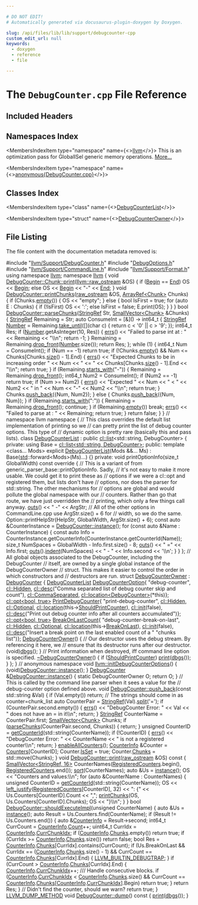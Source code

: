 ```yaml
---

# DO NOT EDIT!
# Automatically generated via docusaurus-plugin-doxygen by Doxygen.

slug: /api/files/lib/lib/support/debugcounter-cpp
custom_edit_url: null
keywords:
  - doxygen
  - reference
  - file

---
```





# The `DebugCounter.cpp` File Reference

<DoxygenPage pluginConfig={pluginConfig}>



## Included Headers

<IncludesList>
<IncludesListItem
  filePath="llvm/Support/DebugCounter.h"
  permalink="/docs/api/files/include/include/llvm/include/llvm/support/debugcounter-h"
  isLocal="true" />
<IncludesListItem
  filePath="DebugOptions.h"
  permalink="/docs/api/files/lib/lib/support/debugoptions-h"
  isLocal="true" />
<IncludesListItem
  filePath="llvm/Support/CommandLine.h"
  permalink="/docs/api/files/include/include/llvm/include/llvm/support/commandline-h"
  isLocal="true" />
<IncludesListItem
  filePath="llvm/Support/Format.h"
  permalink="/docs/api/files/include/include/llvm/include/llvm/support/format-h"
  isLocal="true" />
</IncludesList>

## Namespaces Index

<MembersIndex>

<MembersIndexItem
  type="namespace"
  name={<><a href="/docs/api/namespaces/llvm">llvm</a></>}>
This is an optimization pass for GlobalISel generic memory operations. <a href="/docs/api/namespaces/llvm/#details">More...</a>
</MembersIndexItem>

<MembersIndexItem
  type="namespace"
  name={<><a href="/docs/api/namespaces/anonymous-debugcounter-cpp-">anonymous&#123;DebugCounter.cpp&#125;</a></>}>
</MembersIndexItem>

</MembersIndex>

## Classes Index

<MembersIndex>

<MembersIndexItem
  type="class"
  name={<><a href="/docs/api/classes/anonymous-namespace-debugcounter-cpp-/debugcounterlist">DebugCounterList</a></>}>
</MembersIndexItem>

<MembersIndexItem
  type="struct"
  name={<><a href="/docs/api/structs/anonymous-namespace-debugcounter-cpp-/debugcounterowner">DebugCounterOwner</a></>}>
</MembersIndexItem>

</MembersIndex>


## File Listing

The file content with the documentation metadata removed is:

<ProgramListing>

<Link id="l00001" /><CodeLine lineNumber="1"><span class="doxyHighlightPreprocessor">#include &quot;<a href="/docs/api/files/include/include/llvm/include/llvm/support/debugcounter-h">llvm/Support/DebugCounter.h</a>&quot;</span></CodeLine>
<Link id="l00002" /><CodeLine lineNumber="2"></CodeLine>
<Link id="l00003" /><CodeLine lineNumber="3"><span class="doxyHighlightPreprocessor">#include &quot;<a href="/docs/api/files/lib/lib/support/debugoptions-h">DebugOptions.h</a>&quot;</span></CodeLine>
<Link id="l00004" /><CodeLine lineNumber="4"></CodeLine>
<Link id="l00005" /><CodeLine lineNumber="5"><span class="doxyHighlightPreprocessor">#include &quot;<a href="/docs/api/files/include/include/llvm/include/llvm/support/commandline-h">llvm/Support/CommandLine.h</a>&quot;</span></CodeLine>
<Link id="l00006" /><CodeLine lineNumber="6"><span class="doxyHighlightPreprocessor">#include &quot;<a href="/docs/api/files/include/include/llvm/include/llvm/support/format-h">llvm/Support/Format.h</a>&quot;</span></CodeLine>
<Link id="l00007" /><CodeLine lineNumber="7"></CodeLine>
<Link id="l00008" /><CodeLine lineNumber="8"><span class="doxyHighlightKeyword">using namespace </span><span class="doxyHighlight"><a href="/docs/api/namespaces/llvm">llvm</a>;</span></CodeLine>
<Link id="l00009" /><CodeLine lineNumber="9"></CodeLine>
<Link id="l00010" /><CodeLine lineNumber="10"><span class="doxyHighlightKeyword">namespace </span><span class="doxyHighlight"><a href="/docs/api/namespaces/llvm">llvm</a> &#123;</span></CodeLine>
<Link id="l00011" /><CodeLine lineNumber="11"></CodeLine>
<Link id="l00012" /><CodeLine lineNumber="12" lineLink="/docs/api/structs/llvm/debugcounter/chunk/#ac051ed6e9641e61b04b53082c737ecc6"><span class="doxyHighlightKeywordType">void</span><span class="doxyHighlight"> <a href="/docs/api/structs/llvm/debugcounter/chunk/#ac051ed6e9641e61b04b53082c737ecc6">DebugCounter::Chunk::print</a>(<a href="/docs/api/classes/llvm/raw-ostream">llvm::raw&#95;ostream</a> &amp;OS) &#123;</span></CodeLine>
<Link id="l00013" /><CodeLine lineNumber="13"><span class="doxyHighlight">  </span><span class="doxyHighlightKeywordFlow">if</span><span class="doxyHighlight"> (<a href="/docs/api/structs/llvm/debugcounter/chunk/#abd103c556612587c9c719b122f26bfbd">Begin</a> == <a href="/docs/api/structs/llvm/debugcounter/chunk/#a2c292ade067f1e77f973337e8cc46806">End</a>)</span></CodeLine>
<Link id="l00014" /><CodeLine lineNumber="14"><span class="doxyHighlight">    OS &lt;&lt; <a href="/docs/api/structs/llvm/debugcounter/chunk/#abd103c556612587c9c719b122f26bfbd">Begin</a>;</span></CodeLine>
<Link id="l00015" /><CodeLine lineNumber="15"><span class="doxyHighlight">  </span><span class="doxyHighlightKeywordFlow">else</span></CodeLine>
<Link id="l00016" /><CodeLine lineNumber="16"><span class="doxyHighlight">    OS &lt;&lt; <a href="/docs/api/structs/llvm/debugcounter/chunk/#abd103c556612587c9c719b122f26bfbd">Begin</a> &lt;&lt; </span><span class="doxyHighlightStringLiteral">&quot;-&quot;</span><span class="doxyHighlight"> &lt;&lt; <a href="/docs/api/structs/llvm/debugcounter/chunk/#a2c292ade067f1e77f973337e8cc46806">End</a>;</span></CodeLine>
<Link id="l00017" /><CodeLine lineNumber="17"><span class="doxyHighlight">&#125;</span></CodeLine>
<Link id="l00018" /><CodeLine lineNumber="18"></CodeLine>
<Link id="l00019" /><CodeLine lineNumber="19" lineLink="/docs/api/classes/llvm/debugcounter/#a21a6098da614f4229dee3de0432aa83a"><span class="doxyHighlightKeywordType">void</span><span class="doxyHighlight"> <a href="/docs/api/classes/llvm/debugcounter/#a21a6098da614f4229dee3de0432aa83a">DebugCounter::printChunks</a>(<a href="/docs/api/classes/llvm/raw-ostream">raw&#95;ostream</a> &amp;OS, <a href="/docs/api/classes/llvm/arrayref">ArrayRef&lt;Chunk&gt;</a> Chunks) &#123;</span></CodeLine>
<Link id="l00020" /><CodeLine lineNumber="20"><span class="doxyHighlight">  </span><span class="doxyHighlightKeywordFlow">if</span><span class="doxyHighlight"> (Chunks.<a href="/docs/api/classes/llvm/arrayref/#ac835b8735b1b2faec0efdca236e37d94">empty</a>()) &#123;</span></CodeLine>
<Link id="l00021" /><CodeLine lineNumber="21"><span class="doxyHighlight">    OS &lt;&lt; </span><span class="doxyHighlightStringLiteral">&quot;empty&quot;</span><span class="doxyHighlight">;</span></CodeLine>
<Link id="l00022" /><CodeLine lineNumber="22"><span class="doxyHighlight">  &#125; </span><span class="doxyHighlightKeywordFlow">else</span><span class="doxyHighlight"> &#123;</span></CodeLine>
<Link id="l00023" /><CodeLine lineNumber="23"><span class="doxyHighlight">    </span><span class="doxyHighlightKeywordType">bool</span><span class="doxyHighlight"> IsFirst = </span><span class="doxyHighlightKeyword">true</span><span class="doxyHighlight">;</span></CodeLine>
<Link id="l00024" /><CodeLine lineNumber="24"><span class="doxyHighlight">    </span><span class="doxyHighlightKeywordFlow">for</span><span class="doxyHighlight"> (</span><span class="doxyHighlightKeyword">auto</span><span class="doxyHighlight"> E : Chunks) &#123;</span></CodeLine>
<Link id="l00025" /><CodeLine lineNumber="25"><span class="doxyHighlight">      </span><span class="doxyHighlightKeywordFlow">if</span><span class="doxyHighlight"> (!IsFirst)</span></CodeLine>
<Link id="l00026" /><CodeLine lineNumber="26"><span class="doxyHighlight">        OS &lt;&lt; </span><span class="doxyHighlightCharLiteral">&#39;:&#39;</span><span class="doxyHighlight">;</span></CodeLine>
<Link id="l00027" /><CodeLine lineNumber="27"><span class="doxyHighlight">      </span><span class="doxyHighlightKeywordFlow">else</span></CodeLine>
<Link id="l00028" /><CodeLine lineNumber="28"><span class="doxyHighlight">        IsFirst = </span><span class="doxyHighlightKeyword">false</span><span class="doxyHighlight">;</span></CodeLine>
<Link id="l00029" /><CodeLine lineNumber="29"><span class="doxyHighlight">      E.print(OS);</span></CodeLine>
<Link id="l00030" /><CodeLine lineNumber="30"><span class="doxyHighlight">    &#125;</span></CodeLine>
<Link id="l00031" /><CodeLine lineNumber="31"><span class="doxyHighlight">  &#125;</span></CodeLine>
<Link id="l00032" /><CodeLine lineNumber="32"><span class="doxyHighlight">&#125;</span></CodeLine>
<Link id="l00033" /><CodeLine lineNumber="33"></CodeLine>
<Link id="l00034" /><CodeLine lineNumber="34" lineLink="/docs/api/classes/llvm/debugcounter/#aa7b40dda7a09e0c055d6138b404d0789"><span class="doxyHighlightKeywordType">bool</span><span class="doxyHighlight"> <a href="/docs/api/classes/llvm/debugcounter/#aa7b40dda7a09e0c055d6138b404d0789">DebugCounter::parseChunks</a>(<a href="/docs/api/classes/llvm/stringref">StringRef</a> Str, <a href="/docs/api/classes/llvm/smallvector">SmallVector&lt;Chunk&gt;</a> &amp;Chunks) &#123;</span></CodeLine>
<Link id="l00035" /><CodeLine lineNumber="35"><span class="doxyHighlight">  <a href="/docs/api/classes/llvm/stringref">StringRef</a> Remaining = Str;</span></CodeLine>
<Link id="l00036" /><CodeLine lineNumber="36"></CodeLine>
<Link id="l00037" /><CodeLine lineNumber="37"><span class="doxyHighlight">  </span><span class="doxyHighlightKeyword">auto</span><span class="doxyHighlight"> ConsumeInt = &#91;&amp;&#93;() -&gt; int64&#95;t &#123;</span></CodeLine>
<Link id="l00038" /><CodeLine lineNumber="38"><span class="doxyHighlight">    <a href="/docs/api/classes/llvm/stringref">StringRef</a> <a href="/docs/api/namespaces/llvm/#af83da56920f4f1059b02e07966f9fccfab2ee912b91d69b435159c7c3f6df7f5f">Number</a> =</span></CodeLine>
<Link id="l00039" /><CodeLine lineNumber="39"><span class="doxyHighlight">        Remaining.<a href="/docs/api/classes/llvm/stringref/#aa93bf2cc29b3a2ad5056bea30a373d52">take&#95;until</a>(&#91;&#93;(</span><span class="doxyHighlightKeywordType">char</span><span class="doxyHighlight"> c) &#123; </span><span class="doxyHighlightKeywordFlow">return</span><span class="doxyHighlight"> c &lt; </span><span class="doxyHighlightCharLiteral">&#39;0&#39;</span><span class="doxyHighlight"> || c &gt; </span><span class="doxyHighlightCharLiteral">&#39;9&#39;</span><span class="doxyHighlight">; &#125;);</span></CodeLine>
<Link id="l00040" /><CodeLine lineNumber="40"><span class="doxyHighlight">    int64&#95;t Res;</span></CodeLine>
<Link id="l00041" /><CodeLine lineNumber="41"><span class="doxyHighlight">    </span><span class="doxyHighlightKeywordFlow">if</span><span class="doxyHighlight"> (<a href="/docs/api/namespaces/llvm/#af83da56920f4f1059b02e07966f9fccfab2ee912b91d69b435159c7c3f6df7f5f">Number</a>.getAsInteger(10, Res)) &#123;</span></CodeLine>
<Link id="l00042" /><CodeLine lineNumber="42"><span class="doxyHighlight">      <a href="/docs/api/namespaces/llvm/#a9a7b5c68c90f85baaedaa854cc5002cc">errs</a>() &lt;&lt; </span><span class="doxyHighlightStringLiteral">&quot;Failed to parse int at : &quot;</span><span class="doxyHighlight"> &lt;&lt; Remaining &lt;&lt; </span><span class="doxyHighlightStringLiteral">&quot;\\n&quot;</span><span class="doxyHighlight">;</span></CodeLine>
<Link id="l00043" /><CodeLine lineNumber="43"><span class="doxyHighlight">      </span><span class="doxyHighlightKeywordFlow">return</span><span class="doxyHighlight"> -1;</span></CodeLine>
<Link id="l00044" /><CodeLine lineNumber="44"><span class="doxyHighlight">    &#125;</span></CodeLine>
<Link id="l00045" /><CodeLine lineNumber="45"><span class="doxyHighlight">    Remaining = Remaining.<a href="/docs/api/classes/llvm/stringref/#a3fb2867a1e9fa36e135d9ee4dffb0167">drop&#95;front</a>(<a href="/docs/api/namespaces/llvm/#af83da56920f4f1059b02e07966f9fccfab2ee912b91d69b435159c7c3f6df7f5f">Number</a>.size());</span></CodeLine>
<Link id="l00046" /><CodeLine lineNumber="46"><span class="doxyHighlight">    </span><span class="doxyHighlightKeywordFlow">return</span><span class="doxyHighlight"> Res;</span></CodeLine>
<Link id="l00047" /><CodeLine lineNumber="47"><span class="doxyHighlight">  &#125;;</span></CodeLine>
<Link id="l00048" /><CodeLine lineNumber="48"></CodeLine>
<Link id="l00049" /><CodeLine lineNumber="49"><span class="doxyHighlight">  </span><span class="doxyHighlightKeywordFlow">while</span><span class="doxyHighlight"> (1) &#123;</span></CodeLine>
<Link id="l00050" /><CodeLine lineNumber="50"><span class="doxyHighlight">    int64&#95;t Num = ConsumeInt();</span></CodeLine>
<Link id="l00051" /><CodeLine lineNumber="51"><span class="doxyHighlight">    </span><span class="doxyHighlightKeywordFlow">if</span><span class="doxyHighlight"> (Num == -1)</span></CodeLine>
<Link id="l00052" /><CodeLine lineNumber="52"><span class="doxyHighlight">      </span><span class="doxyHighlightKeywordFlow">return</span><span class="doxyHighlight"> </span><span class="doxyHighlightKeyword">true</span><span class="doxyHighlight">;</span></CodeLine>
<Link id="l00053" /><CodeLine lineNumber="53"><span class="doxyHighlight">    </span><span class="doxyHighlightKeywordFlow">if</span><span class="doxyHighlight"> (!Chunks.<a href="/docs/api/classes/llvm/smallvectortemplatecommon/#ad9a3c7bc26b130377bbafc170b5f88a2">empty</a>() &amp;&amp; Num &lt;= Chunks&#91;Chunks.<a href="/docs/api/classes/llvm/smallvectortemplatecommon/#a1c479a8c434377c2b8cb056bdfdfc201">size</a>() - 1&#93;.End) &#123;</span></CodeLine>
<Link id="l00054" /><CodeLine lineNumber="54"><span class="doxyHighlight">      <a href="/docs/api/namespaces/llvm/#a9a7b5c68c90f85baaedaa854cc5002cc">errs</a>() &lt;&lt; </span><span class="doxyHighlightStringLiteral">&quot;Expected Chunks to be in increasing order &quot;</span><span class="doxyHighlight"> &lt;&lt; Num</span></CodeLine>
<Link id="l00055" /><CodeLine lineNumber="55"><span class="doxyHighlight">             &lt;&lt; </span><span class="doxyHighlightStringLiteral">&quot; &lt;= &quot;</span><span class="doxyHighlight"> &lt;&lt; Chunks&#91;Chunks.<a href="/docs/api/classes/llvm/smallvectortemplatecommon/#a1c479a8c434377c2b8cb056bdfdfc201">size</a>() - 1&#93;.End &lt;&lt; </span><span class="doxyHighlightStringLiteral">&quot;\\n&quot;</span><span class="doxyHighlight">;</span></CodeLine>
<Link id="l00056" /><CodeLine lineNumber="56"><span class="doxyHighlight">      </span><span class="doxyHighlightKeywordFlow">return</span><span class="doxyHighlight"> </span><span class="doxyHighlightKeyword">true</span><span class="doxyHighlight">;</span></CodeLine>
<Link id="l00057" /><CodeLine lineNumber="57"><span class="doxyHighlight">    &#125;</span></CodeLine>
<Link id="l00058" /><CodeLine lineNumber="58"><span class="doxyHighlight">    </span><span class="doxyHighlightKeywordFlow">if</span><span class="doxyHighlight"> (Remaining.<a href="/docs/api/classes/llvm/stringref/#a2cd8968ff703aaeb395dcd63f6805ff1">starts&#95;with</a>(</span><span class="doxyHighlightStringLiteral">&quot;-&quot;</span><span class="doxyHighlight">)) &#123;</span></CodeLine>
<Link id="l00059" /><CodeLine lineNumber="59"><span class="doxyHighlight">      Remaining = Remaining.<a href="/docs/api/classes/llvm/stringref/#a3fb2867a1e9fa36e135d9ee4dffb0167">drop&#95;front</a>();</span></CodeLine>
<Link id="l00060" /><CodeLine lineNumber="60"><span class="doxyHighlight">      int64&#95;t Num2 = ConsumeInt();</span></CodeLine>
<Link id="l00061" /><CodeLine lineNumber="61"><span class="doxyHighlight">      </span><span class="doxyHighlightKeywordFlow">if</span><span class="doxyHighlight"> (Num2 == -1)</span></CodeLine>
<Link id="l00062" /><CodeLine lineNumber="62"><span class="doxyHighlight">        </span><span class="doxyHighlightKeywordFlow">return</span><span class="doxyHighlight"> </span><span class="doxyHighlightKeyword">true</span><span class="doxyHighlight">;</span></CodeLine>
<Link id="l00063" /><CodeLine lineNumber="63"><span class="doxyHighlight">      </span><span class="doxyHighlightKeywordFlow">if</span><span class="doxyHighlight"> (Num &gt;= Num2) &#123;</span></CodeLine>
<Link id="l00064" /><CodeLine lineNumber="64"><span class="doxyHighlight">        <a href="/docs/api/namespaces/llvm/#a9a7b5c68c90f85baaedaa854cc5002cc">errs</a>() &lt;&lt; </span><span class="doxyHighlightStringLiteral">&quot;Expected &quot;</span><span class="doxyHighlight"> &lt;&lt; Num &lt;&lt; </span><span class="doxyHighlightStringLiteral">&quot; &lt; &quot;</span><span class="doxyHighlight"> &lt;&lt; Num2 &lt;&lt; </span><span class="doxyHighlightStringLiteral">&quot; in &quot;</span><span class="doxyHighlight"> &lt;&lt; Num &lt;&lt; </span><span class="doxyHighlightStringLiteral">&quot;-&quot;</span></CodeLine>
<Link id="l00065" /><CodeLine lineNumber="65"><span class="doxyHighlight">               &lt;&lt; Num2 &lt;&lt; </span><span class="doxyHighlightStringLiteral">&quot;\\n&quot;</span><span class="doxyHighlight">;</span></CodeLine>
<Link id="l00066" /><CodeLine lineNumber="66"><span class="doxyHighlight">        </span><span class="doxyHighlightKeywordFlow">return</span><span class="doxyHighlight"> </span><span class="doxyHighlightKeyword">true</span><span class="doxyHighlight">;</span></CodeLine>
<Link id="l00067" /><CodeLine lineNumber="67"><span class="doxyHighlight">      &#125;</span></CodeLine>
<Link id="l00068" /><CodeLine lineNumber="68"></CodeLine>
<Link id="l00069" /><CodeLine lineNumber="69"><span class="doxyHighlight">      Chunks.<a href="/docs/api/classes/llvm/smallvectortemplatebase/#af42bfbc067df27c19ee2fc859df58799">push&#95;back</a>(&#123;Num, Num2&#125;);</span></CodeLine>
<Link id="l00070" /><CodeLine lineNumber="70"><span class="doxyHighlight">    &#125; </span><span class="doxyHighlightKeywordFlow">else</span><span class="doxyHighlight"> &#123;</span></CodeLine>
<Link id="l00071" /><CodeLine lineNumber="71"><span class="doxyHighlight">      Chunks.<a href="/docs/api/classes/llvm/smallvectortemplatebase/#af42bfbc067df27c19ee2fc859df58799">push&#95;back</a>(&#123;Num, Num&#125;);</span></CodeLine>
<Link id="l00072" /><CodeLine lineNumber="72"><span class="doxyHighlight">    &#125;</span></CodeLine>
<Link id="l00073" /><CodeLine lineNumber="73"><span class="doxyHighlight">    </span><span class="doxyHighlightKeywordFlow">if</span><span class="doxyHighlight"> (Remaining.<a href="/docs/api/classes/llvm/stringref/#a2cd8968ff703aaeb395dcd63f6805ff1">starts&#95;with</a>(</span><span class="doxyHighlightStringLiteral">&quot;:&quot;</span><span class="doxyHighlight">)) &#123;</span></CodeLine>
<Link id="l00074" /><CodeLine lineNumber="74"><span class="doxyHighlight">      Remaining = Remaining.<a href="/docs/api/classes/llvm/stringref/#a3fb2867a1e9fa36e135d9ee4dffb0167">drop&#95;front</a>();</span></CodeLine>
<Link id="l00075" /><CodeLine lineNumber="75"><span class="doxyHighlight">      </span><span class="doxyHighlightKeywordFlow">continue</span><span class="doxyHighlight">;</span></CodeLine>
<Link id="l00076" /><CodeLine lineNumber="76"><span class="doxyHighlight">    &#125;</span></CodeLine>
<Link id="l00077" /><CodeLine lineNumber="77"><span class="doxyHighlight">    </span><span class="doxyHighlightKeywordFlow">if</span><span class="doxyHighlight"> (Remaining.<a href="/docs/api/classes/llvm/stringref/#a2dc80c585ad5882da8cae7b5968f7e74">empty</a>())</span></CodeLine>
<Link id="l00078" /><CodeLine lineNumber="78"><span class="doxyHighlight">      </span><span class="doxyHighlightKeywordFlow">break</span><span class="doxyHighlight">;</span></CodeLine>
<Link id="l00079" /><CodeLine lineNumber="79"><span class="doxyHighlight">    <a href="/docs/api/namespaces/llvm/#a9a7b5c68c90f85baaedaa854cc5002cc">errs</a>() &lt;&lt; </span><span class="doxyHighlightStringLiteral">&quot;Failed to parse at : &quot;</span><span class="doxyHighlight"> &lt;&lt; Remaining;</span></CodeLine>
<Link id="l00080" /><CodeLine lineNumber="80"><span class="doxyHighlight">    </span><span class="doxyHighlightKeywordFlow">return</span><span class="doxyHighlight"> </span><span class="doxyHighlightKeyword">true</span><span class="doxyHighlight">;</span></CodeLine>
<Link id="l00081" /><CodeLine lineNumber="81"><span class="doxyHighlight">  &#125;</span></CodeLine>
<Link id="l00082" /><CodeLine lineNumber="82"><span class="doxyHighlight">  </span><span class="doxyHighlightKeywordFlow">return</span><span class="doxyHighlight"> </span><span class="doxyHighlightKeyword">false</span><span class="doxyHighlight">;</span></CodeLine>
<Link id="l00083" /><CodeLine lineNumber="83"><span class="doxyHighlight">&#125;</span></CodeLine>
<Link id="l00084" /><CodeLine lineNumber="84"></CodeLine>
<Link id="l00085" /><CodeLine lineNumber="85"><span class="doxyHighlight">&#125; </span><span class="doxyHighlightComment">// namespace llvm</span></CodeLine>
<Link id="l00086" /><CodeLine lineNumber="86"></CodeLine>
<Link id="l00087" /><CodeLine lineNumber="87" lineLink="/docs/api/namespaces/anonymous-debugcounter-cpp-"><span class="doxyHighlightKeyword">namespace </span><span class="doxyHighlight">&#123;</span></CodeLine>
<Link id="l00088" /><CodeLine lineNumber="88"><span class="doxyHighlightComment">// This class overrides the default list implementation of printing so we</span></CodeLine>
<Link id="l00089" /><CodeLine lineNumber="89"><span class="doxyHighlightComment">// can pretty print the list of debug counter options.  This type of</span></CodeLine>
<Link id="l00090" /><CodeLine lineNumber="90"><span class="doxyHighlightComment">// dynamic option is pretty rare (basically this and pass lists).</span></CodeLine>
<Link id="l00091" /><CodeLine lineNumber="91" lineLink="/docs/api/classes/anonymous-namespace-debugcounter-cpp-/debugcounterlist"><span class="doxyHighlightKeyword">class </span><span class="doxyHighlight"><a href="/docs/api/classes/anonymous-namespace-debugcounter-cpp-/debugcounterlist/#abbf68eb39ab4c5e005f23df28f30f86c">DebugCounterList</a> : </span><span class="doxyHighlightKeyword">public</span><span class="doxyHighlight"> <a href="/docs/api/classes/llvm/cl/list">cl::list</a>&lt;std::string, DebugCounter&gt; &#123;</span></CodeLine>
<Link id="l00092" /><CodeLine lineNumber="92"><span class="doxyHighlightKeyword">private</span><span class="doxyHighlight">:</span></CodeLine>
<Link id="l00093" /><CodeLine lineNumber="93"><span class="doxyHighlight">  </span><span class="doxyHighlightKeyword">using </span><span class="doxyHighlight">Base = <a href="/docs/api/classes/llvm/cl/list">cl::list&lt;std::string, DebugCounter&gt;</a>;</span></CodeLine>
<Link id="l00094" /><CodeLine lineNumber="94"></CodeLine>
<Link id="l00095" /><CodeLine lineNumber="95"><span class="doxyHighlightKeyword">public</span><span class="doxyHighlight">:</span></CodeLine>
<Link id="l00096" /><CodeLine lineNumber="96"><span class="doxyHighlight">  </span><span class="doxyHighlightKeyword">template</span><span class="doxyHighlight"> &lt;</span><span class="doxyHighlightKeyword">class</span><span class="doxyHighlight">... Mods&gt;</span></CodeLine>
<Link id="l00097" /><CodeLine lineNumber="97" lineLink="/docs/api/classes/anonymous-namespace-debugcounter-cpp-/debugcounterlist/#abbf68eb39ab4c5e005f23df28f30f86c"><span class="doxyHighlight">  </span><span class="doxyHighlightKeyword">explicit</span><span class="doxyHighlight"> <a href="/docs/api/classes/anonymous-namespace-debugcounter-cpp-/debugcounterlist/#abbf68eb39ab4c5e005f23df28f30f86c">DebugCounterList</a>(Mods &amp;&amp;... Ms) : Base(<a href="/docs/api/namespaces/std">std</a>::forward&lt;Mods&gt;(Ms)...) &#123;&#125;</span></CodeLine>
<Link id="l00098" /><CodeLine lineNumber="98"></CodeLine>
<Link id="l00099" /><CodeLine lineNumber="99"><span class="doxyHighlightKeyword">private</span><span class="doxyHighlight">:</span></CodeLine>
<Link id="l00100" /><CodeLine lineNumber="100"><span class="doxyHighlight">  </span><span class="doxyHighlightKeywordType">void</span><span class="doxyHighlight"> printOptionInfo(</span><span class="doxyHighlightKeywordType">size&#95;t</span><span class="doxyHighlight"> GlobalWidth)</span><span class="doxyHighlightKeyword"> const override </span><span class="doxyHighlight">&#123;</span></CodeLine>
<Link id="l00101" /><CodeLine lineNumber="101"><span class="doxyHighlight">    </span><span class="doxyHighlightComment">// This is a variant of from generic&#95;parser&#95;base::printOptionInfo.  Sadly,</span></CodeLine>
<Link id="l00102" /><CodeLine lineNumber="102"><span class="doxyHighlight">    </span><span class="doxyHighlightComment">// it&#39;s not easy to make it more usable.  We could get it to print these as</span></CodeLine>
<Link id="l00103" /><CodeLine lineNumber="103"><span class="doxyHighlight">    </span><span class="doxyHighlightComment">// options if we were a cl::opt and registered them, but lists don&#39;t have</span></CodeLine>
<Link id="l00104" /><CodeLine lineNumber="104"><span class="doxyHighlight">    </span><span class="doxyHighlightComment">// options, nor does the parser for std::string.  The other mechanisms for</span></CodeLine>
<Link id="l00105" /><CodeLine lineNumber="105"><span class="doxyHighlight">    </span><span class="doxyHighlightComment">// options are global and would pollute the global namespace with our</span></CodeLine>
<Link id="l00106" /><CodeLine lineNumber="106"><span class="doxyHighlight">    </span><span class="doxyHighlightComment">// counters.  Rather than go that route, we have just overridden the</span></CodeLine>
<Link id="l00107" /><CodeLine lineNumber="107"><span class="doxyHighlight">    </span><span class="doxyHighlightComment">// printing, which only a few things call anyway.</span></CodeLine>
<Link id="l00108" /><CodeLine lineNumber="108"><span class="doxyHighlight">    <a href="/docs/api/namespaces/llvm/#a2d79a00fa7c56f57b87f2fe2a3f118c7">outs</a>() &lt;&lt; </span><span class="doxyHighlightStringLiteral">&quot;  -&quot;</span><span class="doxyHighlight"> &lt;&lt; ArgStr;</span></CodeLine>
<Link id="l00109" /><CodeLine lineNumber="109"><span class="doxyHighlight">    </span><span class="doxyHighlightComment">// All of the other options in CommandLine.cpp use ArgStr.size() + 6 for</span></CodeLine>
<Link id="l00110" /><CodeLine lineNumber="110"><span class="doxyHighlight">    </span><span class="doxyHighlightComment">// width, so we do the same.</span></CodeLine>
<Link id="l00111" /><CodeLine lineNumber="111"><span class="doxyHighlight">    Option::printHelpStr(HelpStr, GlobalWidth, ArgStr.size() + 6);</span></CodeLine>
<Link id="l00112" /><CodeLine lineNumber="112"><span class="doxyHighlight">    </span><span class="doxyHighlightKeyword">const</span><span class="doxyHighlight"> </span><span class="doxyHighlightKeyword">auto</span><span class="doxyHighlight"> &amp;CounterInstance = <a href="/docs/api/classes/llvm/debugcounter/#ac4330a5f1dff21ba1f4be59381832358">DebugCounter::instance</a>();</span></CodeLine>
<Link id="l00113" /><CodeLine lineNumber="113"><span class="doxyHighlight">    </span><span class="doxyHighlightKeywordFlow">for</span><span class="doxyHighlight"> (</span><span class="doxyHighlightKeyword">const</span><span class="doxyHighlight"> </span><span class="doxyHighlightKeyword">auto</span><span class="doxyHighlight"> &amp;Name : CounterInstance) &#123;</span></CodeLine>
<Link id="l00114" /><CodeLine lineNumber="114"><span class="doxyHighlight">      </span><span class="doxyHighlightKeyword">const</span><span class="doxyHighlight"> </span><span class="doxyHighlightKeyword">auto</span><span class="doxyHighlight"> Info =</span></CodeLine>
<Link id="l00115" /><CodeLine lineNumber="115"><span class="doxyHighlight">          CounterInstance.getCounterInfo(CounterInstance.getCounterId(Name));</span></CodeLine>
<Link id="l00116" /><CodeLine lineNumber="116"><span class="doxyHighlight">      </span><span class="doxyHighlightKeywordType">size&#95;t</span><span class="doxyHighlight"> NumSpaces = GlobalWidth - Info.first.size() - 8;</span></CodeLine>
<Link id="l00117" /><CodeLine lineNumber="117"><span class="doxyHighlight">      <a href="/docs/api/namespaces/llvm/#a2d79a00fa7c56f57b87f2fe2a3f118c7">outs</a>() &lt;&lt; </span><span class="doxyHighlightStringLiteral">&quot;    =&quot;</span><span class="doxyHighlight"> &lt;&lt; Info.first;</span></CodeLine>
<Link id="l00118" /><CodeLine lineNumber="118"><span class="doxyHighlight">      <a href="/docs/api/namespaces/llvm/#a2d79a00fa7c56f57b87f2fe2a3f118c7">outs</a>().<a href="/docs/api/classes/llvm/raw-ostream/#a8fdf5cdf041c8aded7e3308c1c3efacc">indent</a>(NumSpaces) &lt;&lt; </span><span class="doxyHighlightStringLiteral">&quot; -   &quot;</span><span class="doxyHighlight"> &lt;&lt; Info.second &lt;&lt; </span><span class="doxyHighlightCharLiteral">&#39;\\n&#39;</span><span class="doxyHighlight">;</span></CodeLine>
<Link id="l00119" /><CodeLine lineNumber="119"><span class="doxyHighlight">    &#125;</span></CodeLine>
<Link id="l00120" /><CodeLine lineNumber="120"><span class="doxyHighlight">  &#125;</span></CodeLine>
<Link id="l00121" /><CodeLine lineNumber="121"><span class="doxyHighlight">&#125;;</span></CodeLine>
<Link id="l00122" /><CodeLine lineNumber="122"></CodeLine>
<Link id="l00123" /><CodeLine lineNumber="123"><span class="doxyHighlightComment">// All global objects associated to the DebugCounter, including the DebugCounter</span></CodeLine>
<Link id="l00124" /><CodeLine lineNumber="124"><span class="doxyHighlightComment">// itself, are owned by a single global instance of the DebugCounterOwner</span></CodeLine>
<Link id="l00125" /><CodeLine lineNumber="125"><span class="doxyHighlightComment">// struct. This makes it easier to control the order in which constructors and</span></CodeLine>
<Link id="l00126" /><CodeLine lineNumber="126"><span class="doxyHighlightComment">// destructors are run.</span></CodeLine>
<Link id="l00127" /><CodeLine lineNumber="127" lineLink="/docs/api/structs/anonymous-namespace-debugcounter-cpp-/debugcounterowner"><span class="doxyHighlightKeyword">struct </span><span class="doxyHighlight"><a href="/docs/api/structs/anonymous-namespace-debugcounter-cpp-/debugcounterowner/#ae1053d86ab1938cb5c755990b0b7a52d">DebugCounterOwner</a> : <a href="/docs/api/classes/llvm/debugcounter">DebugCounter</a> &#123;</span></CodeLine>
<Link id="l00128" /><CodeLine lineNumber="128" lineLink="/docs/api/structs/anonymous-namespace-debugcounter-cpp-/debugcounterowner/#a326744bf1bd98d92e464bb52a63b0070"><span class="doxyHighlight">  <a href="/docs/api/classes/anonymous-namespace-debugcounter-cpp-/debugcounterlist">DebugCounterList</a> <a href="/docs/api/structs/anonymous-namespace-debugcounter-cpp-/debugcounterowner/#a326744bf1bd98d92e464bb52a63b0070">DebugCounterOption</a>&#123;</span></CodeLine>
<Link id="l00129" /><CodeLine lineNumber="129"><span class="doxyHighlight">      </span><span class="doxyHighlightStringLiteral">&quot;debug-counter&quot;</span><span class="doxyHighlight">, <a href="/docs/api/namespaces/llvm/cl/#a68075925a54790e71ca790e1d4f21a40a263ac008d8d31f13ce460395fc4cf7e6">cl::Hidden</a>,</span></CodeLine>
<Link id="l00130" /><CodeLine lineNumber="130"><span class="doxyHighlight">      <a href="/docs/api/structs/llvm/cl/desc">cl::desc</a>(</span><span class="doxyHighlightStringLiteral">&quot;Comma separated list of debug counter skip and count&quot;</span><span class="doxyHighlight">),</span></CodeLine>
<Link id="l00131" /><CodeLine lineNumber="131"><span class="doxyHighlight">      <a href="/docs/api/namespaces/llvm/cl/#ac96f30ba8b117dbd380b88ab8a03732baa2d228ea7bc126361de56c03e7edc3a8">cl::CommaSeparated</a>, <a href="/docs/api/namespaces/llvm/cl/#ad4de522646a65d987250e3aba9c55931">cl::location&lt;DebugCounter&gt;</a>(&#42;</span><span class="doxyHighlightKeyword">this</span><span class="doxyHighlight">)&#125;;</span></CodeLine>
<Link id="l00132" /><CodeLine lineNumber="132" lineLink="/docs/api/structs/anonymous-namespace-debugcounter-cpp-/debugcounterowner/#abeae0460657d71b5ca7623d9dba875a3"><span class="doxyHighlight">  <a href="/docs/api/classes/llvm/cl/opt">cl::opt&lt;bool, true&gt;</a> <a href="/docs/api/structs/anonymous-namespace-debugcounter-cpp-/debugcounterowner/#abeae0460657d71b5ca7623d9dba875a3">PrintDebugCounter</a>&#123;</span></CodeLine>
<Link id="l00133" /><CodeLine lineNumber="133"><span class="doxyHighlight">      </span><span class="doxyHighlightStringLiteral">&quot;print-debug-counter&quot;</span><span class="doxyHighlight">,</span></CodeLine>
<Link id="l00134" /><CodeLine lineNumber="134"><span class="doxyHighlight">      <a href="/docs/api/namespaces/llvm/cl/#a68075925a54790e71ca790e1d4f21a40a263ac008d8d31f13ce460395fc4cf7e6">cl::Hidden</a>,</span></CodeLine>
<Link id="l00135" /><CodeLine lineNumber="135"><span class="doxyHighlight">      <a href="/docs/api/namespaces/llvm/cl/#a492234b10e0c5918d72a3a15a6f0fa6eaee3d7c816c2a04f9f49c4aa194ef25b0">cl::Optional</a>,</span></CodeLine>
<Link id="l00136" /><CodeLine lineNumber="136"><span class="doxyHighlight">      <a href="/docs/api/namespaces/llvm/cl/#ad4de522646a65d987250e3aba9c55931">cl::location</a>(this-&gt;<a href="/docs/api/classes/llvm/debugcounter/#a9070d3561a7e94cb9ac92e9f6fa76783">ShouldPrintCounter</a>),</span></CodeLine>
<Link id="l00137" /><CodeLine lineNumber="137"><span class="doxyHighlight">      <a href="/docs/api/namespaces/llvm/cl/#ac12e6a8f3a1b511f0dee2ed6de0ae806">cl::init</a>(</span><span class="doxyHighlightKeyword">false</span><span class="doxyHighlight">),</span></CodeLine>
<Link id="l00138" /><CodeLine lineNumber="138"><span class="doxyHighlight">      <a href="/docs/api/structs/llvm/cl/desc">cl::desc</a>(</span><span class="doxyHighlightStringLiteral">&quot;Print out debug counter info after all counters accumulated&quot;</span><span class="doxyHighlight">)&#125;;</span></CodeLine>
<Link id="l00139" /><CodeLine lineNumber="139" lineLink="/docs/api/structs/anonymous-namespace-debugcounter-cpp-/debugcounterowner/#a8ed29531ee01c73d780fd0decb433d6a"><span class="doxyHighlight">  <a href="/docs/api/classes/llvm/cl/opt">cl::opt&lt;bool, true&gt;</a> <a href="/docs/api/structs/anonymous-namespace-debugcounter-cpp-/debugcounterowner/#a8ed29531ee01c73d780fd0decb433d6a">BreakOnLastCount</a>&#123;</span></CodeLine>
<Link id="l00140" /><CodeLine lineNumber="140"><span class="doxyHighlight">      </span><span class="doxyHighlightStringLiteral">&quot;debug-counter-break-on-last&quot;</span><span class="doxyHighlight">,</span></CodeLine>
<Link id="l00141" /><CodeLine lineNumber="141"><span class="doxyHighlight">      <a href="/docs/api/namespaces/llvm/cl/#a68075925a54790e71ca790e1d4f21a40a263ac008d8d31f13ce460395fc4cf7e6">cl::Hidden</a>,</span></CodeLine>
<Link id="l00142" /><CodeLine lineNumber="142"><span class="doxyHighlight">      <a href="/docs/api/namespaces/llvm/cl/#a492234b10e0c5918d72a3a15a6f0fa6eaee3d7c816c2a04f9f49c4aa194ef25b0">cl::Optional</a>,</span></CodeLine>
<Link id="l00143" /><CodeLine lineNumber="143"><span class="doxyHighlight">      <a href="/docs/api/namespaces/llvm/cl/#ad4de522646a65d987250e3aba9c55931">cl::location</a>(this-&gt;<a href="/docs/api/classes/llvm/debugcounter/#a52574a8c1b845df5c78d5a837a180f10">BreakOnLast</a>),</span></CodeLine>
<Link id="l00144" /><CodeLine lineNumber="144"><span class="doxyHighlight">      <a href="/docs/api/namespaces/llvm/cl/#ac12e6a8f3a1b511f0dee2ed6de0ae806">cl::init</a>(</span><span class="doxyHighlightKeyword">false</span><span class="doxyHighlight">),</span></CodeLine>
<Link id="l00145" /><CodeLine lineNumber="145"><span class="doxyHighlight">      <a href="/docs/api/structs/llvm/cl/desc">cl::desc</a>(</span><span class="doxyHighlightStringLiteral">&quot;Insert a break point on the last enabled count of a &quot;</span></CodeLine>
<Link id="l00146" /><CodeLine lineNumber="146"><span class="doxyHighlight">               </span><span class="doxyHighlightStringLiteral">&quot;chunks list&quot;</span><span class="doxyHighlight">)&#125;;</span></CodeLine>
<Link id="l00147" /><CodeLine lineNumber="147"></CodeLine>
<Link id="l00148" /><CodeLine lineNumber="148" lineLink="/docs/api/structs/anonymous-namespace-debugcounter-cpp-/debugcounterowner/#ae1053d86ab1938cb5c755990b0b7a52d"><span class="doxyHighlight">  <a href="/docs/api/structs/anonymous-namespace-debugcounter-cpp-/debugcounterowner/#ae1053d86ab1938cb5c755990b0b7a52d">DebugCounterOwner</a>() &#123;</span></CodeLine>
<Link id="l00149" /><CodeLine lineNumber="149"><span class="doxyHighlight">    </span><span class="doxyHighlightComment">// Our destructor uses the debug stream. By referencing it here, we</span></CodeLine>
<Link id="l00150" /><CodeLine lineNumber="150"><span class="doxyHighlight">    </span><span class="doxyHighlightComment">// ensure that its destructor runs after our destructor.</span></CodeLine>
<Link id="l00151" /><CodeLine lineNumber="151"><span class="doxyHighlight">    (void)<a href="/docs/api/namespaces/llvm/#a7c46c742c31be54870e2038048e6b391">dbgs</a>();</span></CodeLine>
<Link id="l00152" /><CodeLine lineNumber="152"><span class="doxyHighlight">  &#125;</span></CodeLine>
<Link id="l00153" /><CodeLine lineNumber="153"></CodeLine>
<Link id="l00154" /><CodeLine lineNumber="154"><span class="doxyHighlight">  </span><span class="doxyHighlightComment">// Print information when destroyed, iff command line option is specified.</span></CodeLine>
<Link id="l00155" /><CodeLine lineNumber="155" lineLink="/docs/api/structs/anonymous-namespace-debugcounter-cpp-/debugcounterowner/#acd9a1f60cb5cc2cbcb22d4bb89e677d6"><span class="doxyHighlight">  <a href="/docs/api/structs/anonymous-namespace-debugcounter-cpp-/debugcounterowner/#acd9a1f60cb5cc2cbcb22d4bb89e677d6">~DebugCounterOwner</a>() &#123;</span></CodeLine>
<Link id="l00156" /><CodeLine lineNumber="156"><span class="doxyHighlight">    </span><span class="doxyHighlightKeywordFlow">if</span><span class="doxyHighlight"> (<a href="/docs/api/classes/llvm/debugcounter/#a9070d3561a7e94cb9ac92e9f6fa76783">ShouldPrintCounter</a>)</span></CodeLine>
<Link id="l00157" /><CodeLine lineNumber="157"><span class="doxyHighlight">      <a href="/docs/api/files/lib/lib/object/archivewriter-cpp/#aa9f638c7ae7fdd206a6c60e26bef9751">print</a>(<a href="/docs/api/namespaces/llvm/#a7c46c742c31be54870e2038048e6b391">dbgs</a>());</span></CodeLine>
<Link id="l00158" /><CodeLine lineNumber="158"><span class="doxyHighlight">  &#125;</span></CodeLine>
<Link id="l00159" /><CodeLine lineNumber="159"><span class="doxyHighlight">&#125;;</span></CodeLine>
<Link id="l00160" /><CodeLine lineNumber="160"></CodeLine>
<Link id="l00161" /><CodeLine lineNumber="161"><span class="doxyHighlight">&#125; </span><span class="doxyHighlightComment">// anonymous namespace</span></CodeLine>
<Link id="l00162" /><CodeLine lineNumber="162"></CodeLine>
<Link id="l00163" /><CodeLine lineNumber="163" lineLink="/docs/api/namespaces/llvm/#a4c8865e5ec32b9608c5ac5edba951767"><span class="doxyHighlightKeywordType">void</span><span class="doxyHighlight"> <a href="/docs/api/namespaces/llvm/#a4c8865e5ec32b9608c5ac5edba951767">llvm::initDebugCounterOptions</a>() &#123; (void)<a href="/docs/api/classes/llvm/debugcounter/#ac4330a5f1dff21ba1f4be59381832358">DebugCounter::instance</a>(); &#125;</span></CodeLine>
<Link id="l00164" /><CodeLine lineNumber="164"></CodeLine>
<Link id="l00165" /><CodeLine lineNumber="165" lineLink="/docs/api/classes/llvm/debugcounter/#ac4330a5f1dff21ba1f4be59381832358"><span class="doxyHighlight"><a href="/docs/api/classes/llvm/debugcounter">DebugCounter</a> &amp;<a href="/docs/api/classes/llvm/debugcounter/#ac4330a5f1dff21ba1f4be59381832358">DebugCounter::instance</a>() &#123;</span></CodeLine>
<Link id="l00166" /><CodeLine lineNumber="166"><span class="doxyHighlight">  </span><span class="doxyHighlightKeyword">static</span><span class="doxyHighlight"> DebugCounterOwner O;</span></CodeLine>
<Link id="l00167" /><CodeLine lineNumber="167"><span class="doxyHighlight">  </span><span class="doxyHighlightKeywordFlow">return</span><span class="doxyHighlight"> O;</span></CodeLine>
<Link id="l00168" /><CodeLine lineNumber="168"><span class="doxyHighlight">&#125;</span></CodeLine>
<Link id="l00169" /><CodeLine lineNumber="169"></CodeLine>
<Link id="l00170" /><CodeLine lineNumber="170"><span class="doxyHighlightComment">// This is called by the command line parser when it sees a value for the</span></CodeLine>
<Link id="l00171" /><CodeLine lineNumber="171"><span class="doxyHighlightComment">// debug-counter option defined above.</span></CodeLine>
<Link id="l00172" /><CodeLine lineNumber="172" lineLink="/docs/api/classes/llvm/debugcounter/#a67552a8bdd1bd0df687842c7acf3efa3"><span class="doxyHighlightKeywordType">void</span><span class="doxyHighlight"> <a href="/docs/api/classes/llvm/debugcounter/#a67552a8bdd1bd0df687842c7acf3efa3">DebugCounter::push&#95;back</a>(</span><span class="doxyHighlightKeyword">const</span><span class="doxyHighlight"> std::string &amp;Val) &#123;</span></CodeLine>
<Link id="l00173" /><CodeLine lineNumber="173"><span class="doxyHighlight">  </span><span class="doxyHighlightKeywordFlow">if</span><span class="doxyHighlight"> (Val.empty())</span></CodeLine>
<Link id="l00174" /><CodeLine lineNumber="174"><span class="doxyHighlight">    </span><span class="doxyHighlightKeywordFlow">return</span><span class="doxyHighlight">;</span></CodeLine>
<Link id="l00175" /><CodeLine lineNumber="175"></CodeLine>
<Link id="l00176" /><CodeLine lineNumber="176"><span class="doxyHighlight">  </span><span class="doxyHighlightComment">// The strings should come in as counter=chunk&#95;list</span></CodeLine>
<Link id="l00177" /><CodeLine lineNumber="177"><span class="doxyHighlight">  </span><span class="doxyHighlightKeyword">auto</span><span class="doxyHighlight"> CounterPair = <a href="/docs/api/classes/llvm/stringref">StringRef</a>(Val).<a href="/docs/api/classes/llvm/stringref/#a0320b2a5a6d440bf4479a02e78cf5ca7">split</a>(</span><span class="doxyHighlightCharLiteral">&#39;=&#39;</span><span class="doxyHighlight">);</span></CodeLine>
<Link id="l00178" /><CodeLine lineNumber="178"><span class="doxyHighlight">  </span><span class="doxyHighlightKeywordFlow">if</span><span class="doxyHighlight"> (CounterPair.second.empty()) &#123;</span></CodeLine>
<Link id="l00179" /><CodeLine lineNumber="179"><span class="doxyHighlight">    <a href="/docs/api/namespaces/llvm/#a9a7b5c68c90f85baaedaa854cc5002cc">errs</a>() &lt;&lt; </span><span class="doxyHighlightStringLiteral">&quot;DebugCounter Error: &quot;</span><span class="doxyHighlight"> &lt;&lt; Val &lt;&lt; </span><span class="doxyHighlightStringLiteral">&quot; does not have an = in it\\n&quot;</span><span class="doxyHighlight">;</span></CodeLine>
<Link id="l00180" /><CodeLine lineNumber="180"><span class="doxyHighlight">    </span><span class="doxyHighlightKeywordFlow">return</span><span class="doxyHighlight">;</span></CodeLine>
<Link id="l00181" /><CodeLine lineNumber="181"><span class="doxyHighlight">  &#125;</span></CodeLine>
<Link id="l00182" /><CodeLine lineNumber="182"><span class="doxyHighlight">  <a href="/docs/api/classes/llvm/stringref">StringRef</a> CounterName = CounterPair.first;</span></CodeLine>
<Link id="l00183" /><CodeLine lineNumber="183"><span class="doxyHighlight">  <a href="/docs/api/classes/llvm/smallvector">SmallVector&lt;Chunk&gt;</a> Chunks;</span></CodeLine>
<Link id="l00184" /><CodeLine lineNumber="184"></CodeLine>
<Link id="l00185" /><CodeLine lineNumber="185"><span class="doxyHighlight">  </span><span class="doxyHighlightKeywordFlow">if</span><span class="doxyHighlight"> (<a href="/docs/api/classes/llvm/debugcounter/#aa7b40dda7a09e0c055d6138b404d0789">parseChunks</a>(CounterPair.second, Chunks)) &#123;</span></CodeLine>
<Link id="l00186" /><CodeLine lineNumber="186"><span class="doxyHighlight">    </span><span class="doxyHighlightKeywordFlow">return</span><span class="doxyHighlight">;</span></CodeLine>
<Link id="l00187" /><CodeLine lineNumber="187"><span class="doxyHighlight">  &#125;</span></CodeLine>
<Link id="l00188" /><CodeLine lineNumber="188"></CodeLine>
<Link id="l00189" /><CodeLine lineNumber="189"><span class="doxyHighlight">  </span><span class="doxyHighlightKeywordType">unsigned</span><span class="doxyHighlight"> CounterID = <a href="/docs/api/classes/llvm/debugcounter/#a74366ade377a1789f0427fc53dff6142">getCounterId</a>(std::string(CounterName));</span></CodeLine>
<Link id="l00190" /><CodeLine lineNumber="190"><span class="doxyHighlight">  </span><span class="doxyHighlightKeywordFlow">if</span><span class="doxyHighlight"> (!CounterID) &#123;</span></CodeLine>
<Link id="l00191" /><CodeLine lineNumber="191"><span class="doxyHighlight">    <a href="/docs/api/namespaces/llvm/#a9a7b5c68c90f85baaedaa854cc5002cc">errs</a>() &lt;&lt; </span><span class="doxyHighlightStringLiteral">&quot;DebugCounter Error: &quot;</span><span class="doxyHighlight"> &lt;&lt; CounterName</span></CodeLine>
<Link id="l00192" /><CodeLine lineNumber="192"><span class="doxyHighlight">           &lt;&lt; </span><span class="doxyHighlightStringLiteral">&quot; is not a registered counter\\n&quot;</span><span class="doxyHighlight">;</span></CodeLine>
<Link id="l00193" /><CodeLine lineNumber="193"><span class="doxyHighlight">    </span><span class="doxyHighlightKeywordFlow">return</span><span class="doxyHighlight">;</span></CodeLine>
<Link id="l00194" /><CodeLine lineNumber="194"><span class="doxyHighlight">  &#125;</span></CodeLine>
<Link id="l00195" /><CodeLine lineNumber="195"><span class="doxyHighlight">  <a href="/docs/api/classes/llvm/debugcounter/#aa02d659d768b5a98297800f6f73d816c">enableAllCounters</a>();</span></CodeLine>
<Link id="l00196" /><CodeLine lineNumber="196"></CodeLine>
<Link id="l00197" /><CodeLine lineNumber="197"><span class="doxyHighlight">  <a href="/docs/api/structs/llvm/debugcounter/counterinfo">CounterInfo</a> &amp;Counter = <a href="/docs/api/classes/llvm/debugcounter/#a4712c75e0db127bb34154532b8fe8557">Counters</a>&#91;CounterID&#93;;</span></CodeLine>
<Link id="l00198" /><CodeLine lineNumber="198"><span class="doxyHighlight">  Counter.<a href="/docs/api/structs/llvm/debugcounter/counterinfo/#a774a4ba443fc381cf5cc400cb490b45e">IsSet</a> = </span><span class="doxyHighlightKeyword">true</span><span class="doxyHighlight">;</span></CodeLine>
<Link id="l00199" /><CodeLine lineNumber="199"><span class="doxyHighlight">  Counter.<a href="/docs/api/structs/llvm/debugcounter/counterinfo/#aff89add25cfd93a5d70ce601bc95d813">Chunks</a> = std::move(Chunks);</span></CodeLine>
<Link id="l00200" /><CodeLine lineNumber="200"><span class="doxyHighlight">&#125;</span></CodeLine>
<Link id="l00201" /><CodeLine lineNumber="201"></CodeLine>
<Link id="l00202" /><CodeLine lineNumber="202" lineLink="/docs/api/classes/llvm/debugcounter/#ad575354f42dae4499a5cf49177e8bdca"><span class="doxyHighlightKeywordType">void</span><span class="doxyHighlight"> <a href="/docs/api/classes/llvm/debugcounter/#ad575354f42dae4499a5cf49177e8bdca">DebugCounter::print</a>(<a href="/docs/api/classes/llvm/raw-ostream">raw&#95;ostream</a> &amp;OS)</span><span class="doxyHighlightKeyword"> const </span><span class="doxyHighlight">&#123;</span></CodeLine>
<Link id="l00203" /><CodeLine lineNumber="203"><span class="doxyHighlight">  <a href="/docs/api/classes/llvm/smallvector">SmallVector&lt;StringRef, 16&gt;</a> CounterNames(<a href="/docs/api/classes/llvm/debugcounter/#a6254547abf5f544643098984650605ce">RegisteredCounters</a>.begin(),</span></CodeLine>
<Link id="l00204" /><CodeLine lineNumber="204"><span class="doxyHighlight">                                          <a href="/docs/api/classes/llvm/debugcounter/#a6254547abf5f544643098984650605ce">RegisteredCounters</a>.end());</span></CodeLine>
<Link id="l00205" /><CodeLine lineNumber="205"><span class="doxyHighlight">  <a href="/docs/api/namespaces/llvm/#a74cdbd1e4f731e7d7cd83461b8b1de0b">sort</a>(CounterNames);</span></CodeLine>
<Link id="l00206" /><CodeLine lineNumber="206"></CodeLine>
<Link id="l00207" /><CodeLine lineNumber="207"><span class="doxyHighlight">  </span><span class="doxyHighlightKeyword">auto</span><span class="doxyHighlight"> &amp;Us = <a href="/docs/api/classes/llvm/debugcounter/#ac4330a5f1dff21ba1f4be59381832358">instance</a>();</span></CodeLine>
<Link id="l00208" /><CodeLine lineNumber="208"><span class="doxyHighlight">  OS &lt;&lt; </span><span class="doxyHighlightStringLiteral">&quot;Counters and values:\\n&quot;</span><span class="doxyHighlight">;</span></CodeLine>
<Link id="l00209" /><CodeLine lineNumber="209"><span class="doxyHighlight">  </span><span class="doxyHighlightKeywordFlow">for</span><span class="doxyHighlight"> (</span><span class="doxyHighlightKeyword">auto</span><span class="doxyHighlight"> &amp;CounterName : CounterNames) &#123;</span></CodeLine>
<Link id="l00210" /><CodeLine lineNumber="210"><span class="doxyHighlight">    </span><span class="doxyHighlightKeywordType">unsigned</span><span class="doxyHighlight"> CounterID = <a href="/docs/api/classes/llvm/debugcounter/#a74366ade377a1789f0427fc53dff6142">getCounterId</a>(std::string(CounterName));</span></CodeLine>
<Link id="l00211" /><CodeLine lineNumber="211"><span class="doxyHighlight">    OS &lt;&lt; <a href="/docs/api/namespaces/llvm/#aa5b1b4e94f62050dd1bccb48141ef4b9">left&#95;justify</a>(<a href="/docs/api/classes/llvm/debugcounter/#a6254547abf5f544643098984650605ce">RegisteredCounters</a>&#91;CounterID&#93;, 32) &lt;&lt; </span><span class="doxyHighlightStringLiteral">&quot;: &#123;&quot;</span></CodeLine>
<Link id="l00212" /><CodeLine lineNumber="212"><span class="doxyHighlight">       &lt;&lt; Us.Counters&#91;CounterID&#93;.Count &lt;&lt; </span><span class="doxyHighlightStringLiteral">&quot;,&quot;</span><span class="doxyHighlight">;</span></CodeLine>
<Link id="l00213" /><CodeLine lineNumber="213"><span class="doxyHighlight">    <a href="/docs/api/classes/llvm/debugcounter/#a21a6098da614f4229dee3de0432aa83a">printChunks</a>(OS, Us.Counters&#91;CounterID&#93;.Chunks);</span></CodeLine>
<Link id="l00214" /><CodeLine lineNumber="214"><span class="doxyHighlight">    OS &lt;&lt; </span><span class="doxyHighlightStringLiteral">&quot;&#125;\\n&quot;</span><span class="doxyHighlight">;</span></CodeLine>
<Link id="l00215" /><CodeLine lineNumber="215"><span class="doxyHighlight">  &#125;</span></CodeLine>
<Link id="l00216" /><CodeLine lineNumber="216"><span class="doxyHighlight">&#125;</span></CodeLine>
<Link id="l00217" /><CodeLine lineNumber="217"></CodeLine>
<Link id="l00218" /><CodeLine lineNumber="218" lineLink="/docs/api/classes/llvm/debugcounter/#a7d21bcbf03ef9764e4363ae385d99579"><span class="doxyHighlightKeywordType">bool</span><span class="doxyHighlight"> <a href="/docs/api/classes/llvm/debugcounter/#a7d21bcbf03ef9764e4363ae385d99579">DebugCounter::shouldExecuteImpl</a>(</span><span class="doxyHighlightKeywordType">unsigned</span><span class="doxyHighlight"> CounterName) &#123;</span></CodeLine>
<Link id="l00219" /><CodeLine lineNumber="219"><span class="doxyHighlight">  </span><span class="doxyHighlightKeyword">auto</span><span class="doxyHighlight"> &amp;Us = <a href="/docs/api/classes/llvm/debugcounter/#ac4330a5f1dff21ba1f4be59381832358">instance</a>();</span></CodeLine>
<Link id="l00220" /><CodeLine lineNumber="220"><span class="doxyHighlight">  </span><span class="doxyHighlightKeyword">auto</span><span class="doxyHighlight"> Result = Us.Counters.find(CounterName);</span></CodeLine>
<Link id="l00221" /><CodeLine lineNumber="221"><span class="doxyHighlight">  </span><span class="doxyHighlightKeywordFlow">if</span><span class="doxyHighlight"> (Result != Us.Counters.end()) &#123;</span></CodeLine>
<Link id="l00222" /><CodeLine lineNumber="222"><span class="doxyHighlight">    </span><span class="doxyHighlightKeyword">auto</span><span class="doxyHighlight"> &amp;<a href="/docs/api/structs/llvm/debugcounter/counterinfo">CounterInfo</a> = Result-&gt;second;</span></CodeLine>
<Link id="l00223" /><CodeLine lineNumber="223"><span class="doxyHighlight">    int64&#95;t CurrCount = <a href="/docs/api/structs/llvm/debugcounter/counterinfo">CounterInfo</a>.<a href="/docs/api/structs/llvm/debugcounter/counterinfo/#a8765624fbf32b3745da4300914627b99">Count</a>++;</span></CodeLine>
<Link id="l00224" /><CodeLine lineNumber="224"><span class="doxyHighlight">    uint64&#95;t CurrIdx = <a href="/docs/api/structs/llvm/debugcounter/counterinfo">CounterInfo</a>.<a href="/docs/api/structs/llvm/debugcounter/counterinfo/#a2a89ee468fe720294cc92d41ae86fb19">CurrChunkIdx</a>;</span></CodeLine>
<Link id="l00225" /><CodeLine lineNumber="225"></CodeLine>
<Link id="l00226" /><CodeLine lineNumber="226"><span class="doxyHighlight">    </span><span class="doxyHighlightKeywordFlow">if</span><span class="doxyHighlight"> (<a href="/docs/api/structs/llvm/debugcounter/counterinfo">CounterInfo</a>.<a href="/docs/api/structs/llvm/debugcounter/counterinfo/#aff89add25cfd93a5d70ce601bc95d813">Chunks</a>.empty())</span></CodeLine>
<Link id="l00227" /><CodeLine lineNumber="227"><span class="doxyHighlight">      </span><span class="doxyHighlightKeywordFlow">return</span><span class="doxyHighlight"> </span><span class="doxyHighlightKeyword">true</span><span class="doxyHighlight">;</span></CodeLine>
<Link id="l00228" /><CodeLine lineNumber="228"><span class="doxyHighlight">    </span><span class="doxyHighlightKeywordFlow">if</span><span class="doxyHighlight"> (CurrIdx &gt;= <a href="/docs/api/structs/llvm/debugcounter/counterinfo">CounterInfo</a>.<a href="/docs/api/structs/llvm/debugcounter/counterinfo/#aff89add25cfd93a5d70ce601bc95d813">Chunks</a>.size())</span></CodeLine>
<Link id="l00229" /><CodeLine lineNumber="229"><span class="doxyHighlight">      </span><span class="doxyHighlightKeywordFlow">return</span><span class="doxyHighlight"> </span><span class="doxyHighlightKeyword">false</span><span class="doxyHighlight">;</span></CodeLine>
<Link id="l00230" /><CodeLine lineNumber="230"></CodeLine>
<Link id="l00231" /><CodeLine lineNumber="231"><span class="doxyHighlight">    </span><span class="doxyHighlightKeywordType">bool</span><span class="doxyHighlight"> Res = <a href="/docs/api/structs/llvm/debugcounter/counterinfo">CounterInfo</a>.<a href="/docs/api/structs/llvm/debugcounter/counterinfo/#aff89add25cfd93a5d70ce601bc95d813">Chunks</a>&#91;CurrIdx&#93;.contains(CurrCount);</span></CodeLine>
<Link id="l00232" /><CodeLine lineNumber="232"><span class="doxyHighlight">    </span><span class="doxyHighlightKeywordFlow">if</span><span class="doxyHighlight"> (Us.BreakOnLast &amp;&amp; CurrIdx == (<a href="/docs/api/structs/llvm/debugcounter/counterinfo">CounterInfo</a>.<a href="/docs/api/structs/llvm/debugcounter/counterinfo/#aff89add25cfd93a5d70ce601bc95d813">Chunks</a>.size() - 1) &amp;&amp;</span></CodeLine>
<Link id="l00233" /><CodeLine lineNumber="233"><span class="doxyHighlight">        CurrCount == <a href="/docs/api/structs/llvm/debugcounter/counterinfo">CounterInfo</a>.<a href="/docs/api/structs/llvm/debugcounter/counterinfo/#aff89add25cfd93a5d70ce601bc95d813">Chunks</a>&#91;CurrIdx&#93;.End) &#123;</span></CodeLine>
<Link id="l00234" /><CodeLine lineNumber="234"><span class="doxyHighlight">      <a href="/docs/api/files/include/include/llvm/include/llvm/support/compiler-h/#a27f73a25903d2597cf044dbe59ddcea5">LLVM&#95;BUILTIN&#95;DEBUGTRAP</a>;</span></CodeLine>
<Link id="l00235" /><CodeLine lineNumber="235"><span class="doxyHighlight">    &#125;</span></CodeLine>
<Link id="l00236" /><CodeLine lineNumber="236"><span class="doxyHighlight">    </span><span class="doxyHighlightKeywordFlow">if</span><span class="doxyHighlight"> (CurrCount &gt; <a href="/docs/api/structs/llvm/debugcounter/counterinfo">CounterInfo</a>.<a href="/docs/api/structs/llvm/debugcounter/counterinfo/#aff89add25cfd93a5d70ce601bc95d813">Chunks</a>&#91;CurrIdx&#93;.End) &#123;</span></CodeLine>
<Link id="l00237" /><CodeLine lineNumber="237"><span class="doxyHighlight">      <a href="/docs/api/structs/llvm/debugcounter/counterinfo">CounterInfo</a>.<a href="/docs/api/structs/llvm/debugcounter/counterinfo/#a2a89ee468fe720294cc92d41ae86fb19">CurrChunkIdx</a>++;</span></CodeLine>
<Link id="l00238" /><CodeLine lineNumber="238"></CodeLine>
<Link id="l00239" /><CodeLine lineNumber="239"><span class="doxyHighlightComment">      /// Handle consecutive blocks.</span></CodeLine>
<Link id="l00240" /><CodeLine lineNumber="240"><span class="doxyHighlight">      </span><span class="doxyHighlightKeywordFlow">if</span><span class="doxyHighlight"> (<a href="/docs/api/structs/llvm/debugcounter/counterinfo">CounterInfo</a>.<a href="/docs/api/structs/llvm/debugcounter/counterinfo/#a2a89ee468fe720294cc92d41ae86fb19">CurrChunkIdx</a> &lt; <a href="/docs/api/structs/llvm/debugcounter/counterinfo">CounterInfo</a>.<a href="/docs/api/structs/llvm/debugcounter/counterinfo/#aff89add25cfd93a5d70ce601bc95d813">Chunks</a>.size() &amp;&amp;</span></CodeLine>
<Link id="l00241" /><CodeLine lineNumber="241"><span class="doxyHighlight">          CurrCount == <a href="/docs/api/structs/llvm/debugcounter/counterinfo">CounterInfo</a>.<a href="/docs/api/structs/llvm/debugcounter/counterinfo/#aff89add25cfd93a5d70ce601bc95d813">Chunks</a>&#91;<a href="/docs/api/structs/llvm/debugcounter/counterinfo">CounterInfo</a>.<a href="/docs/api/structs/llvm/debugcounter/counterinfo/#a2a89ee468fe720294cc92d41ae86fb19">CurrChunkIdx</a>&#93;.Begin)</span></CodeLine>
<Link id="l00242" /><CodeLine lineNumber="242"><span class="doxyHighlight">        </span><span class="doxyHighlightKeywordFlow">return</span><span class="doxyHighlight"> </span><span class="doxyHighlightKeyword">true</span><span class="doxyHighlight">;</span></CodeLine>
<Link id="l00243" /><CodeLine lineNumber="243"><span class="doxyHighlight">    &#125;</span></CodeLine>
<Link id="l00244" /><CodeLine lineNumber="244"><span class="doxyHighlight">    </span><span class="doxyHighlightKeywordFlow">return</span><span class="doxyHighlight"> Res;</span></CodeLine>
<Link id="l00245" /><CodeLine lineNumber="245"><span class="doxyHighlight">  &#125;</span></CodeLine>
<Link id="l00246" /><CodeLine lineNumber="246"><span class="doxyHighlight">  </span><span class="doxyHighlightComment">// Didn&#39;t find the counter, should we warn?</span></CodeLine>
<Link id="l00247" /><CodeLine lineNumber="247"><span class="doxyHighlight">  </span><span class="doxyHighlightKeywordFlow">return</span><span class="doxyHighlight"> </span><span class="doxyHighlightKeyword">true</span><span class="doxyHighlight">;</span></CodeLine>
<Link id="l00248" /><CodeLine lineNumber="248"><span class="doxyHighlight">&#125;</span></CodeLine>
<Link id="l00249" /><CodeLine lineNumber="249"></CodeLine>
<Link id="l00250" /><CodeLine lineNumber="250" lineLink="/docs/api/classes/llvm/debugcounter/#ad8cb43b6edd4b61f20a6f3264c3cc562"><span class="doxyHighlight"><a href="/docs/api/files/include/include/llvm/include/llvm/support/compiler-h/#aa863693eef567397d9c292da5bf22d34">LLVM&#95;DUMP&#95;METHOD</a> </span><span class="doxyHighlightKeywordType">void</span><span class="doxyHighlight"> <a href="/docs/api/classes/llvm/debugcounter/#ad8cb43b6edd4b61f20a6f3264c3cc562">DebugCounter::dump</a>()</span><span class="doxyHighlightKeyword"> const </span><span class="doxyHighlight">&#123;</span></CodeLine>
<Link id="l00251" /><CodeLine lineNumber="251"><span class="doxyHighlight">  <a href="/docs/api/classes/llvm/debugcounter/#ad575354f42dae4499a5cf49177e8bdca">print</a>(<a href="/docs/api/namespaces/llvm/#a7c46c742c31be54870e2038048e6b391">dbgs</a>());</span></CodeLine>
<Link id="l00252" /><CodeLine lineNumber="252"><span class="doxyHighlight">&#125;</span></CodeLine>

</ProgramListing>


</DoxygenPage>

